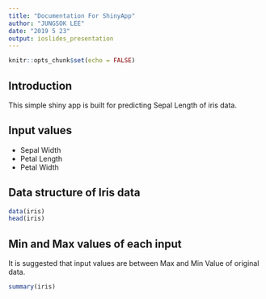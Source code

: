 ```yaml
---
title: "Documentation For ShinyApp"
author: "JUNGSOK LEE"
date: "2019 5 23"
output: ioslides_presentation
---
```


```r
knitr::opts_chunk$set(echo = FALSE)
```

## Introduction

This simple shiny app is built for predicting Sepal Length of iris data.


## Input values

- Sepal Width
- Petal Length
- Petal Width

## Data structure of Iris data

```r
data(iris)
head(iris)
```

## Min and Max values of each input
It is suggested that input values are between Max and Min Value of original data.
```r
summary(iris)
```

